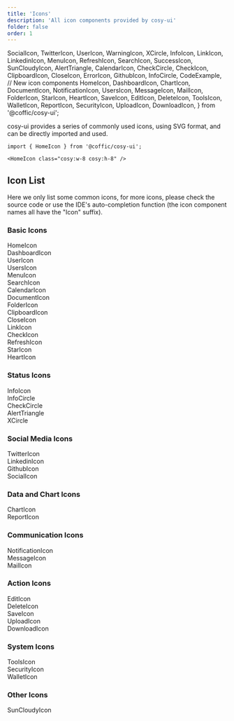 ```yaml
---
title: 'Icons'
description: 'All icon components provided by cosy-ui'
folder: false
order: 1
---
```


  SocialIcon,
  TwitterIcon,
  UserIcon,
  WarningIcon,
  XCircle,
  InfoIcon,
  LinkIcon,
  LinkedinIcon,
  MenuIcon,
  RefreshIcon,
  SearchIcon,
  SuccessIcon,
  SunCloudyIcon,
  AlertTriangle,
  CalendarIcon,
  CheckCircle,
  CheckIcon,
  ClipboardIcon,
  CloseIcon,
  ErrorIcon,
  GithubIcon,
  InfoCircle,
  CodeExample,
  // New icon components
  HomeIcon,
  DashboardIcon,
  ChartIcon,
  DocumentIcon,
  NotificationIcon,
  UsersIcon,
  MessageIcon,
  MailIcon,
  FolderIcon,
  StarIcon,
  HeartIcon,
  SaveIcon,
  EditIcon,
  DeleteIcon,
  ToolsIcon,
  WalletIcon,
  ReportIcon,
  SecurityIcon,
  UploadIcon,
  DownloadIcon,
} from '@coffic/cosy-ui';

cosy-ui provides a series of commonly used icons, using SVG format, and can be directly imported and used.

```astro
import { HomeIcon } from '@coffic/cosy-ui';

<HomeIcon class="cosy:w-8 cosy:h-8" />
```

## Icon List

Here we only list some common icons, for more icons, please check the source code or use the IDE's auto-completion function (the icon component names all have the "Icon" suffix).

### Basic Icons

<div class="cosy:grid cosy:grid-cols-2 cosy:md:grid-cols-3 cosy:lg:grid-cols-4 cosy:gap-4">
  <div class="cosy:flex cosy:flex-col cosy:items-center cosy:p-4 cosy:border cosy:rounded-lg">
    <HomeIcon class="cosy:w-8 cosy:h-8" />
    <span class="cosy:mt-2">HomeIcon</span>
  </div>
  <div class="cosy:flex cosy:flex-col cosy:items-center cosy:p-4 cosy:border cosy:rounded-lg">
    <DashboardIcon class="cosy:w-8 cosy:h-8" />
    <span class="cosy:mt-2">DashboardIcon</span>
  </div>
  <div class="cosy:flex cosy:flex-col cosy:items-center cosy:p-4 cosy:border cosy:rounded-lg">
    <UserIcon class="cosy:w-8 cosy:h-8" />
    <span class="cosy:mt-2">UserIcon</span>
  </div>
  <div class="cosy:flex cosy:flex-col cosy:items-center cosy:p-4 cosy:border cosy:rounded-lg">
    <UsersIcon class="cosy:w-8 cosy:h-8" />
    <span class="cosy:mt-2">UsersIcon</span>
  </div>
  <div class="cosy:flex cosy:flex-col cosy:items-center cosy:p-4 cosy:border cosy:rounded-lg">
    <MenuIcon class="cosy:w-8 cosy:h-8" />
    <span class="cosy:mt-2">MenuIcon</span>
  </div>
  <div class="cosy:flex cosy:flex-col cosy:items-center cosy:p-4 cosy:border cosy:rounded-lg">
    <SearchIcon class="cosy:w-8 cosy:h-8" />
    <span class="cosy:mt-2">SearchIcon</span>
  </div>
  <div class="cosy:flex cosy:flex-col cosy:items-center cosy:p-4 cosy:border cosy:rounded-lg">
    <CalendarIcon class="cosy:w-8 cosy:h-8" />
    <span class="cosy:mt-2">CalendarIcon</span>
  </div>
  <div class="cosy:flex cosy:flex-col cosy:items-center cosy:p-4 cosy:border cosy:rounded-lg">
    <DocumentIcon class="cosy:w-8 cosy:h-8" />
    <span class="cosy:mt-2">DocumentIcon</span>
  </div>
  <div class="cosy:flex cosy:flex-col cosy:items-center cosy:p-4 cosy:border cosy:rounded-lg">
    <FolderIcon class="cosy:w-8 cosy:h-8" />
    <span class="cosy:mt-2">FolderIcon</span>
  </div>
  <div class="cosy:flex cosy:flex-col cosy:items-center cosy:p-4 cosy:border cosy:rounded-lg">
    <ClipboardIcon class="cosy:w-8 cosy:h-8" />
    <span class="cosy:mt-2">ClipboardIcon</span>
  </div>
  <div class="cosy:flex cosy:flex-col cosy:items-center cosy:p-4 cosy:border cosy:rounded-lg">
    <CloseIcon class="cosy:w-8 cosy:h-8" />
    <span class="cosy:mt-2">CloseIcon</span>
  </div>
  <div class="cosy:flex cosy:flex-col cosy:items-center cosy:p-4 cosy:border cosy:rounded-lg">
    <LinkIcon class="cosy:w-8 cosy:h-8" />
    <span class="cosy:mt-2">LinkIcon</span>
  </div>
  <div class="cosy:flex cosy:flex-col cosy:items-center cosy:p-4 cosy:border cosy:rounded-lg">
    <CheckIcon class="cosy:w-8 cosy:h-8" />
    <span class="cosy:mt-2">CheckIcon</span>
  </div>
  <div class="cosy:flex cosy:flex-col cosy:items-center cosy:p-4 cosy:border cosy:rounded-lg">
    <RefreshIcon class="cosy:w-8 cosy:h-8" />
    <span class="cosy:mt-2">RefreshIcon</span>
  </div>
  <div class="cosy:flex cosy:flex-col cosy:items-center cosy:p-4 cosy:border cosy:rounded-lg">
    <StarIcon class="cosy:w-8 cosy:h-8" />
    <span class="cosy:mt-2">StarIcon</span>
  </div>
  <div class="cosy:flex cosy:flex-col cosy:items-center cosy:p-4 cosy:border cosy:rounded-lg">
    <HeartIcon class="cosy:w-8 cosy:h-8" />
    <span class="cosy:mt-2">HeartIcon</span>
  </div>
</div>

### Status Icons

<div class="cosy:grid cosy:grid-cols-2 cosy:md:grid-cols-3 cosy:lg:grid-cols-4 cosy:gap-4">
  <div class="cosy:flex cosy:flex-col cosy:items-center cosy:p-4 cosy:border cosy:rounded-lg">
    <InfoIcon class="cosy:w-8 cosy:h-8 cosy:text-info" />
    <span class="cosy:mt-2">InfoIcon</span>
  </div>
  <div class="cosy:flex cosy:flex-col cosy:items-center cosy:p-4 cosy:border cosy:rounded-lg">
    <InfoCircle class="cosy:w-8 cosy:h-8 cosy:text-info" />
    <span class="cosy:mt-2">InfoCircle</span>
  </div>
  <div class="cosy:flex cosy:flex-col cosy:items-center cosy:p-4 cosy:border cosy:rounded-lg">
    <CheckCircle class="cosy:w-8 cosy:h-8 cosy:text-success" />
    <span class="cosy:mt-2">CheckCircle</span>
  </div>
  <div class="cosy:flex cosy:flex-col cosy:items-center cosy:p-4 cosy:border cosy:rounded-lg">
    <AlertTriangle class="cosy:w-8 cosy:h-8 cosy:text-warning" />
    <span class="cosy:mt-2">AlertTriangle</span>
  </div>
  <div class="cosy:flex cosy:flex-col cosy:items-center cosy:p-4 cosy:border cosy:rounded-lg">
    <XCircle class="cosy:w-8 cosy:h-8 cosy:text-error" />
    <span class="cosy:mt-2">XCircle</span>
  </div>
</div>

### Social Media Icons

<div class="cosy:grid cosy:grid-cols-2 cosy:md:grid-cols-3 cosy:lg:grid-cols-4 cosy:gap-4">
  <div class="cosy:flex cosy:flex-col cosy:items-center cosy:p-4 cosy:border cosy:rounded-lg">
    <TwitterIcon class="cosy:w-8 cosy:h-8 cosy:text-primary" />
    <span class="cosy:mt-2">TwitterIcon</span>
  </div>
  <div class="cosy:flex cosy:flex-col cosy:items-center cosy:p-4 cosy:border cosy:rounded-lg">
    <LinkedinIcon class="cosy:w-8 cosy:h-8 cosy:text-primary" />
    <span class="cosy:mt-2">LinkedinIcon</span>
  </div>
  <div class="cosy:flex cosy:flex-col cosy:items-center cosy:p-4 cosy:border cosy:rounded-lg">
    <GithubIcon class="cosy:w-8 cosy:h-8 cosy:text-primary" />
    <span class="cosy:mt-2">GithubIcon</span>
  </div>
  <div class="cosy:flex cosy:flex-col cosy:items-center cosy:p-4 cosy:border cosy:rounded-lg">
    <SocialIcon class="cosy:w-8 cosy:h-8 cosy:text-primary" />
    <span class="cosy:mt-2">SocialIcon</span>
  </div>
</div>

### Data and Chart Icons

<div class="cosy:grid cosy:grid-cols-2 cosy:md:grid-cols-3 cosy:lg:grid-cols-4 cosy:gap-4">
  <div class="cosy:flex cosy:flex-col cosy:items-center cosy:p-4 cosy:border cosy:rounded-lg">
    <ChartIcon class="cosy:w-8 cosy:h-8 cosy:text-primary" />
    <span class="cosy:mt-2">ChartIcon</span>
  </div>
  <div class="cosy:flex cosy:flex-col cosy:items-center cosy:p-4 cosy:border cosy:rounded-lg">
    <ReportIcon class="cosy:w-8 cosy:h-8 cosy:text-primary" />
    <span class="cosy:mt-2">ReportIcon</span>
  </div>
</div>

### Communication Icons

<div class="cosy:grid cosy:grid-cols-2 cosy:md:grid-cols-3 cosy:lg:grid-cols-4 cosy:gap-4">
  <div class="cosy:flex cosy:flex-col cosy:items-center cosy:p-4 cosy:border cosy:rounded-lg">
    <NotificationIcon class="cosy:w-8 cosy:h-8 cosy:text-warning" />
    <span class="cosy:mt-2">NotificationIcon</span>
  </div>
  <div class="cosy:flex cosy:flex-col cosy:items-center cosy:p-4 cosy:border cosy:rounded-lg">
    <MessageIcon class="cosy:w-8 cosy:h-8 cosy:text-info" />
    <span class="cosy:mt-2">MessageIcon</span>
  </div>
  <div class="cosy:flex cosy:flex-col cosy:items-center cosy:p-4 cosy:border cosy:rounded-lg">
    <MailIcon class="cosy:w-8 cosy:h-8 cosy:text-info" />
    <span class="cosy:mt-2">MailIcon</span>
  </div>
</div>

### Action Icons

<div class="cosy:grid cosy:grid-cols-2 cosy:md:grid-cols-3 cosy:lg:grid-cols-4 cosy:gap-4">
  <div class="cosy:flex cosy:flex-col cosy:items-center cosy:p-4 cosy:border cosy:rounded-lg">
    <EditIcon class="cosy:w-8 cosy:h-8 cosy:text-primary" />
    <span class="cosy:mt-2">EditIcon</span>
  </div>
  <div class="cosy:flex cosy:flex-col cosy:items-center cosy:p-4 cosy:border cosy:rounded-lg">
    <DeleteIcon class="cosy:w-8 cosy:h-8 cosy:text-error" />
    <span class="cosy:mt-2">DeleteIcon</span>
  </div>
  <div class="cosy:flex cosy:flex-col cosy:items-center cosy:p-4 cosy:border cosy:rounded-lg">
    <SaveIcon class="cosy:w-8 cosy:h-8 cosy:text-success" />
    <span class="cosy:mt-2">SaveIcon</span>
  </div>
  <div class="cosy:flex cosy:flex-col cosy:items-center cosy:p-4 cosy:border cosy:rounded-lg">
    <UploadIcon class="cosy:w-8 cosy:h-8 cosy:text-primary" />
    <span class="cosy:mt-2">UploadIcon</span>
  </div>
  <div class="cosy:flex cosy:flex-col cosy:items-center cosy:p-4 cosy:border cosy:rounded-lg">
    <DownloadIcon class="cosy:w-8 cosy:h-8 cosy:text-primary" />
    <span class="cosy:mt-2">DownloadIcon</span>
  </div>
</div>

### System Icons

<div class="cosy:grid cosy:grid-cols-2 cosy:md:grid-cols-3 cosy:lg:grid-cols-4 cosy:gap-4">
  <div class="cosy:flex cosy:flex-col cosy:items-center cosy:p-4 cosy:border cosy:rounded-lg">
    <ToolsIcon class="cosy:w-8 cosy:h-8 cosy:text-primary" />
    <span class="cosy:mt-2">ToolsIcon</span>
  </div>
  <div class="cosy:flex cosy:flex-col cosy:items-center cosy:p-4 cosy:border cosy:rounded-lg">
    <SecurityIcon class="cosy:w-8 cosy:h-8 cosy:text-warning" />
    <span class="cosy:mt-2">SecurityIcon</span>
  </div>
  <div class="cosy:flex cosy:flex-col cosy:items-center cosy:p-4 cosy:border cosy:rounded-lg">
    <WalletIcon class="cosy:w-8 cosy:h-8 cosy:text-success" />
    <span class="cosy:mt-2">WalletIcon</span>
  </div>
</div>

### Other Icons

<div class="cosy:grid cosy:grid-cols-2 cosy:md:grid-cols-3 cosy:lg:grid-cols-4 cosy:gap-4">
  <div class="cosy:flex cosy:flex-col cosy:items-center cosy:p-4 cosy:border cosy:rounded-lg">
    <SunCloudyIcon class="cosy:w-8 cosy:h-8 cosy:text-warning" />
    <span class="cosy:mt-2">SunCloudyIcon</span>
  </div>
</div>
